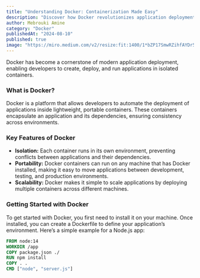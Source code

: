 ```yaml
---
title: "Understanding Docker: Containerization Made Easy"
description: "Discover how Docker revolutionizes application deployment through containerization."
author: Mebrouki Amine
category: "Docker"
publishedAt: "2024-08-10"
published: true
image: "https://miro.medium.com/v2/resize:fit:1400/1*bZP17SmwRZihfAYDr5KBFg.png"
---
```


Docker has become a cornerstone of modern application deployment, enabling developers to create, deploy, and run applications in isolated containers.

### What is Docker?

Docker is a platform that allows developers to automate the deployment of applications inside lightweight, portable containers. These containers encapsulate an application and its dependencies, ensuring consistency across environments.

### Key Features of Docker

- **Isolation:** Each container runs in its own environment, preventing conflicts between applications and their dependencies.
- **Portability:** Docker containers can run on any machine that has Docker installed, making it easy to move applications between development, testing, and production environments.
- **Scalability:** Docker makes it simple to scale applications by deploying multiple containers across different machines.

### Getting Started with Docker

To get started with Docker, you first need to install it on your machine. Once installed, you can create a Dockerfile to define your application’s environment. Here’s a simple example for a Node.js app:

```dockerfile
FROM node:14
WORKDIR /app
COPY package.json ./
RUN npm install
COPY . .
CMD ["node", "server.js"]
